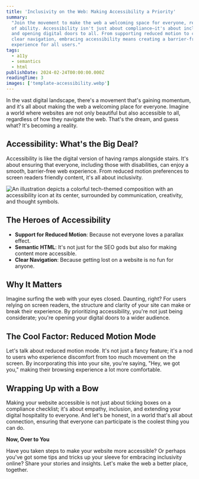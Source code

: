 ```yaml
---
title: 'Inclusivity on the Web: Making Accessibility a Priority'
summary:
  "Join the movement to make the web a welcoming space for everyone, regardless
  of ability. Accessibility isn't just about compliance—it's about inclusivity
  and opening digital doors to all. From supporting reduced motion to crafting
  clear navigation, embracing accessibility means creating a barrier-free online
  experience for all users."
tags:
  - a11y
  - semantics
  - html
publishDate: 2024-02-24T00:00:00.000Z
readingTime: 3
images: ['template-accessibility.webp']
---
```


In the vast digital landscape, there's a movement that's gaining momentum, and
it's all about making the web a welcoming place for everyone. Imagine a world
where websites are not only beautiful but also accessible to all, regardless of
how they navigate the web. That's the dream, and guess what? It's becoming a
reality.

## Accessibility: What's the Big Deal?

Accessibility is like the digital version of having ramps alongside stairs. It's
about ensuring that everyone, including those with disabilities, can enjoy a
smooth, barrier-free web experience. From reduced motion preferences to screen
readers friendly content, it's all about inclusivity.

![An illustration depicts a colorful tech-themed composition with an accessibility icon at its center, surrounded by communication, creativity, and thought symbols.](template-accessibility.webp)

## The Heroes of Accessibility

- **Support for Reduced Motion**: Because not everyone loves a parallax effect.
- **Semantic HTML**: It's not just for the SEO gods but also for making content
  more accessible.
- **Clear Navigation**: Because getting lost on a website is no fun for anyone.

## Why It Matters

Imagine surfing the web with your eyes closed. Daunting, right? For users
relying on screen readers, the structure and clarity of your site can make or
break their experience. By prioritizing accessibility, you're not just being
considerate; you're opening your digital doors to a wider audience.

## The Cool Factor: Reduced Motion Mode

Let's talk about reduced motion mode. It's not just a fancy feature; it's a nod
to users who experience discomfort from too much movement on the screen. By
incorporating this into your site, you're saying, "Hey, we got you," making
their browsing experience a lot more comfortable.

## Wrapping Up with a Bow

Making your website accessible is not just about ticking boxes on a compliance
checklist; it's about empathy, inclusion, and extending your digital hospitality
to everyone. And let's be honest, in a world that's all about connection,
ensuring that everyone can participate is the coolest thing you can do.

**Now, Over to You**

Have you taken steps to make your website more accessible? Or perhaps you've got
some tips and tricks up your sleeve for embracing inclusivity online? Share your
stories and insights. Let's make the web a better place, together.
